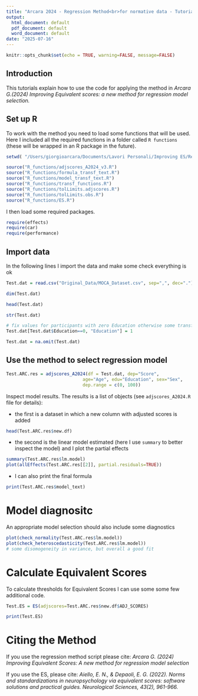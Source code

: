 ```yaml
---
title: "Arcara 2024 - Regression Method<br>for normative data - Tutorial"
output:
  html_document: default
  pdf_document: default
  word_document: default
date: "2025-07-16"
---
```


```r
knitr::opts_chunk$set(echo = TRUE, warning=FALSE, message=FALSE)
```

## Introduction

This tutorials explain how to use the code for applying the method in *Arcara G.(2024) Improving Equivalent scores: a new method for regression model selection.* 

## Set up R
To work with the method you need to load some functions that will be used. Here I included all the required functions in a folder called `R functions` (these will be wrapped in an R package in the future).

```r
setwd( "/Users/giorgioarcara/Documents/Lavori Personali/Improving ES/Reg-Method-Norm-Data-CodeApp/")
```

```r
source("R_functions/adjscores_A2024_v3.R")
source("R_functions/formula_transf_text.R")
source("R_functions/model_transf_text.R")
source("R_functions/transf_functions.R")
source("R_functions/tolLimits.adjscores.R")
source("R_functions/tolLimits.obs.R")
source("R_functions/ES.R")

```

I then load some required packages. 

```r
require(effects)
require(car)
require(performance)
```

## Import data

In the following lines I import the data and make some check everything is ok

```r
Test.dat = read.csv("Original_Data/MOCA_Dataset.csv", sep=",", dec=".")

dim(Test.dat)

head(Test.dat)

str(Test.dat)

# fix values for participants with zero Education otherwise some transformations (e.g. 1/x, log) could give issues.
Test.dat[Test.dat$Education==0, "Education"] = 1

Test.dat = na.omit(Test.dat)

```

## Use the method to select regression model

```r
Test.ARC.res = adjscores_A2024(df = Test.dat, dep="Score", 
                             age="Age", edu="Education", sex="Sex",
                             dep.range = c(0, 100))
```

Inspect model results. The results is a list of objects (see `adjscores_A2024.R` file for details):

* the first is a dataset in which a new column with adjusted scores is added

```r
head(Test.ARC.res$new.df)
```

* the second is the linear model estimated (here I use `summary` to better inspect the model) and I plot the partial effects

```r
summary(Test.ARC.res$lm.model)
plot(allEffects(Test.ARC.res[[2]], partial.residuals=TRUE))
``` 


* I can also print the final formula
```r
print(Test.ARC.res$model_text)
```

# Model diagnositc
An appropriate model selection should also include some diagnostics
```r
plot(check_normality(Test.ARC.res$lm.model))
plot(check_heteroscedasticity(Test.ARC.res$lm.model))
# some disomogeneity in variance, but overall a good fit
```


# Calculate Equivalent Scores

To calculate thresholds for Equivalent Scores I can use some some few additional code.

```r
Test.ES = ES(adjscores=Test.ARC.res$new.df$ADJ_SCORES)

print(Test.ES)
```

# Citing the Method
If you use the regression method script please cite: 
*Arcara G. (2024) Improving Equivalent Scores: A new method for regression model selection*

If you use the ES, please cite: 
*Aiello, E. N., & Depaoli, E. G. (2022). Norms and standardizations in neuropsychology via equivalent scores: software solutions and practical guides. Neurological Sciences, 43(2), 961-966.*

